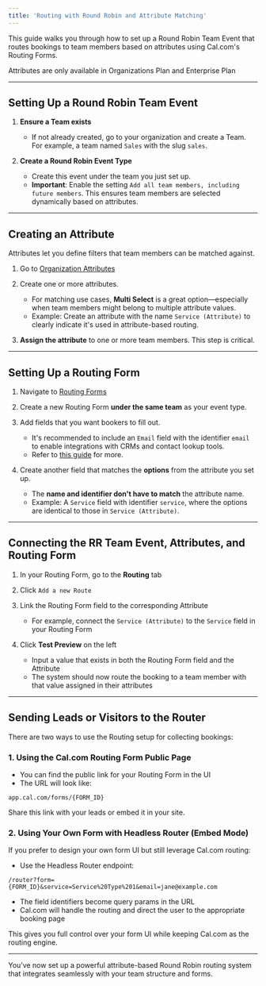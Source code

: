 ```yaml
---
title: 'Routing with Round Robin and Attribute Matching'
---
```

This guide walks you through how to set up a Round Robin Team Event that routes bookings to team members based on attributes using Cal.com's Routing Forms.

<Note>Attributes are only available in Organizations Plan and Enterprise Plan</Note>

---

## Setting Up a Round Robin Team Event

1. **Ensure a Team exists**
   - If not already created, go to your organization and create a Team. For example, a team named `Sales` with the slug `sales`.

2. **Create a Round Robin Event Type**
   - Create this event under the team you just set up.
   - **Important**: Enable the setting `Add all team members, including future members`. This ensures team members are selected dynamically based on attributes.

---

## Creating an Attribute

Attributes let you define filters that team members can be matched against.

1. Go to [Organization Attributes](https://app.cal.com/settings/organizations/attributes)
2. Create one or more attributes.
   - For matching use cases, **Multi Select** is a great option—especially when team members might belong to multiple attribute values.
   - Example: Create an attribute with the name `Service (Attribute)` to clearly indicate it's used in attribute-based routing.

3. **Assign the attribute** to one or more team members. This step is critical.

---

## Setting Up a Routing Form

1. Navigate to [Routing Forms](https://app.cal.com/routing)
2. Create a new Routing Form **under the same team** as your event type.
3. Add fields that you want bookers to fill out.
   - It's recommended to include an `Email` field with the identifier `email` to enable integrations with CRMs and contact lookup tools.
   - Refer to [this guide](https://cal.com/help/apps-and-integrations/assign-people#option-2-based-on-emails) for more.

4. Create another field that matches the **options** from the attribute you set up.
   - The **name and identifier don't have to match** the attribute name.
   - Example: A `Service` field with identifier `service`, where the options are identical to those in `Service (Attribute)`.

---

## Connecting the RR Team Event, Attributes, and Routing Form

1. In your Routing Form, go to the **Routing** tab
2. Click `Add a new Route`
3. Link the Routing Form field to the corresponding Attribute
   - For example, connect the `Service (Attribute)` to the `Service` field in your Routing Form

4. Click **Test Preview** on the left
   - Input a value that exists in both the Routing Form field and the Attribute
   - The system should now route the booking to a team member with that value assigned in their attributes

---

## Sending Leads or Visitors to the Router

There are two ways to use the Routing setup for collecting bookings:

### 1. Using the Cal.com Routing Form Public Page

- You can find the public link for your Routing Form in the UI
- The URL will look like:

```
app.cal.com/forms/{FORM_ID}
```

Share this link with your leads or embed it in your site.

### 2. Using Your Own Form with Headless Router (Embed Mode)

If you prefer to design your own form UI but still leverage Cal.com routing:

- Use the Headless Router endpoint:

```
/router?form={FORM_ID}&service=Service%20Type%201&email=jane@example.com
```

- The field identifiers become query params in the URL
- Cal.com will handle the routing and direct the user to the appropriate booking page

This gives you full control over your form UI while keeping Cal.com as the routing engine.

---

You’ve now set up a powerful attribute-based Round Robin routing system that integrates seamlessly with your team structure and forms.

